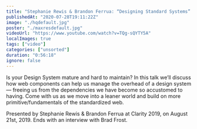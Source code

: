 ```yaml
---
title: "Stephanie Rewis & Brandon Ferrua: “Designing Standard Systems” — Clarity 2019"
publishedAt: "2020-07-28T19:11:22Z"
image: "./hqdefault.jpg"
poster: "./maxresdefault.jpg"
videoUrl: "https://www.youtube.com/watch?v=TQg-sQYTY5A"
localImages: true
tags: ["video"]
categories: ["unsorted"]
duration: "0:56:18"
ignore: false
---
```

Is your Design System mature and hard to maintain? In this talk we’ll discuss how web components can help us manage the overhead of a design system — freeing us from the dependencies we have become so accustomed to having. Come with us as we move into a leaner world and build on more primitive/fundamentals of the standardized web.

Presented by Stephanie Rewis & Brandon Ferrua at Clarity 2019, on August 21st, 2019. Ends with an interview with Brad Frost.
